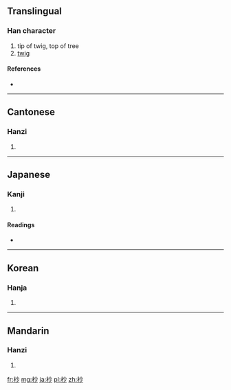 ==Translingual==

===Han character===
{{Han char|rn=75|rad=木|as=04|sn=8|four=4992<sub>0</sub>|canj=木火竹 (DFH)}}

# tip of twig, top of tree
# [[twig]]

====References====
* {{Han ref|kx=0513.020|dkj=14490|dj=0898.120|hdz=21168.090|uh=676A|ud=26474|bh=AA57|bd=43607}}

----

==Cantonese==

===Hanzi===
{{yue-hanzi|jyut=|y=miu5}}

# {{defn|lang=yue|sort=木04}}

----

==Japanese==

===Kanji===
{{ja-kanji|grade=|rs=木04}}

# {{defn|lang=ja|sort=木04}}

====Readings====
* {{ja-readings|on=[[びょう]] (byō), [[しょう]] (shō)|kun=[[こずえ]] (kozue)}}

----

==Korean==

===Hanja===
{{ko-hanja|hangeul=초|eumhun=|rv=cho|mr=ch'o|y=cho}}

# {{defn|lang=ko|sort=木04}}

----

==Mandarin==

===Hanzi===
{{cmn-hanzi|pin=[[miǎo]] ([[miao3]]), [[wán]] ([[wan2]])|wg=miao<sup>3</sup>, wan<sup>2</sup>}}

# {{defn|lang=cmn|sort=木04}}

[[fr:杪]]
[[mg:杪]]
[[ja:杪]]
[[pl:杪]]
[[zh:杪]]